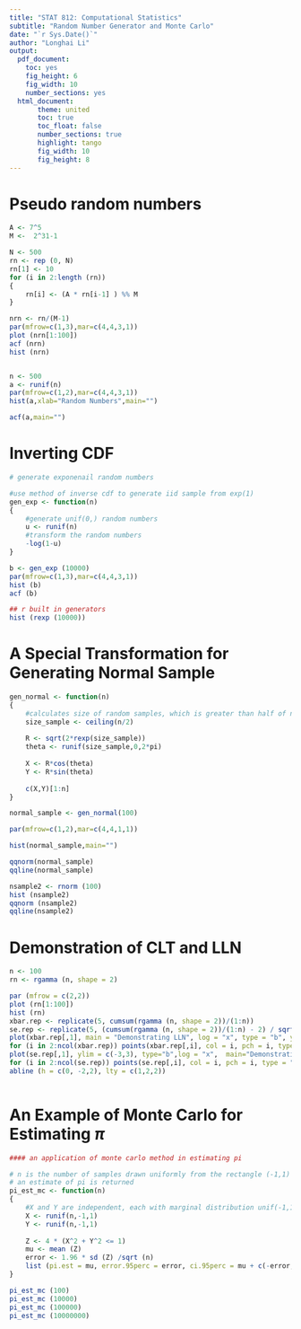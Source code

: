 ```yaml
---
title: "STAT 812: Computational Statistics"
subtitle: "Random Number Generator and Monte Carlo"
date: "`r Sys.Date()`"
author: "Longhai Li"
output:
  pdf_document:
    toc: yes
    fig_height: 6
    fig_width: 10
    number_sections: yes
  html_document:
       theme: united
       toc: true
       toc_float: false
       number_sections: true
       highlight: tango
       fig_width: 10
       fig_height: 8
---
```


# Pseudo random numbers

```r


A <- 7^5
M <-  2^31-1

N <- 500
rn <- rep (0, N)
rn[1] <- 10
for (i in 2:length (rn))
{
    rn[i] <- (A * rn[i-1] ) %% M
}

nrn <- rn/(M-1)
par(mfrow=c(1,3),mar=c(4,4,3,1))
plot (nrn[1:100])
acf (nrn)
hist (nrn)


n <- 500
a <- runif(n)
par(mfrow=c(1,2),mar=c(4,4,3,1))
hist(a,xlab="Random Numbers",main="")

acf(a,main="")

```

# Inverting CDF 

```r
# generate exponenail random numbers

#use method of inverse cdf to generate iid sample from exp(1)
gen_exp <- function(n)
{
    #generate unif(0,) random numbers
    u <- runif(n)
    #transform the random numbers
    -log(1-u)
}

b <- gen_exp (10000)
par(mfrow=c(1,3),mar=c(4,4,3,1))
hist (b)
acf (b)

## r built in generators
hist (rexp (10000))

```

# A Special Transformation for Generating Normal Sample

```r
gen_normal <- function(n)
{
    #calculates size of random samples, which is greater than half of n
    size_sample <- ceiling(n/2)
    
    R <- sqrt(2*rexp(size_sample))
    theta <- runif(size_sample,0,2*pi)
    
    X <- R*cos(theta)  
    Y <- R*sin(theta)
    
    c(X,Y)[1:n]  
}

normal_sample <- gen_normal(100)

par(mfrow=c(1,2),mar=c(4,4,1,1))

hist(normal_sample,main="")

qqnorm(normal_sample)
qqline(normal_sample)

nsample2 <- rnorm (100) 
hist (nsample2)
qqnorm (nsample2)
qqline(nsample2)

```

# Demonstration of CLT and LLN
```r

n <- 100
rn <- rgamma (n, shape = 2)

par (mfrow = c(2,2))
plot (rn[1:100])
hist (rn)
xbar.rep <- replicate(5, cumsum(rgamma (n, shape = 2))/(1:n))
se.rep <- replicate(5, (cumsum(rgamma (n, shape = 2))/(1:n) - 2) / sqrt(2/(1:n)))
plot(xbar.rep[,1], main = "Demonstrating LLN", log = "x", type = "b", ylim = c(0, 6)); abline (h = 2)
for (i in 2:ncol(xbar.rep)) points(xbar.rep[,i], col = i, pch = i, type = "b")
plot(se.rep[,1], ylim = c(-3,3), type="b",log = "x",  main="Demonstrating CLT")
for (i in 2:ncol(se.rep)) points(se.rep[,i], col = i, pch = i, type = "b")
abline (h = c(0, -2,2), lty = c(1,2,2))



```

# An Example of Monte Carlo for Estimating $\pi$
```r

#### an application of monte carlo method in estimating pi

# n is the number of samples drawn uniformly from the rectangle (-1,1)  * (-1,1)
# an estimate of pi is returned
pi_est_mc <- function(n)
{
    #X and Y are independent, each with marginal distribution unif(-1,1)
    X <- runif(n,-1,1)
    Y <- runif(n,-1,1)
    
    Z <- 4 * (X^2 + Y^2 <= 1)
    mu <- mean (Z)
    error <- 1.96 * sd (Z) /sqrt (n)
    list (pi.est = mu, error.95perc = error, ci.95perc = mu + c(-error, error))
}  

pi_est_mc (100)
pi_est_mc (10000)
pi_est_mc (100000)
pi_est_mc (10000000)
```

